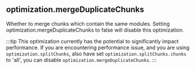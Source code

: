 ## optimization.mergeDuplicateChunks

Whether to merge chunks which contain the same modules. Setting optimization.mergeDuplicateChunks
to false will disable this optimization.

:::tip
This optimization currently has the potential to significantly impact performance.
If you are encountering performance issue, and you are using `optimization.splitChunks`, also have set `optimization.splitChunks.chunks` to 'all', you can disable `optimization.mergeDuplicateChunks`.
:::
